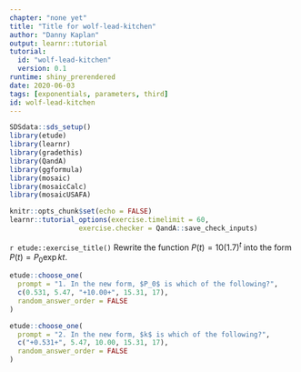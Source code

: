 ```yaml
---
chapter: "none yet"
title: "Title for wolf-lead-kitchen"
author: "Danny Kaplan"
output: learnr::tutorial
tutorial:
  id: "wolf-lead-kitchen"
  version: 0.1
runtime: shiny_prerendered
date: 2020-06-03 
tags: [exponentials, parameters, third]
id: wolf-lead-kitchen
---
```


```r
SDSdata::sds_setup()
library(etude)
library(learnr)
library(gradethis)
library(QandA)
library(ggformula)
library(mosaic)
library(mosaicCalc)
library(mosaicUSAFA)

knitr::opts_chunk$set(echo = FALSE)
learnr::tutorial_options(exercise.timelimit = 60, 
                 exercise.checker = QandA::save_check_inputs)
```


`r etude::exercise_title()` Rewrite the function $P(t) = 10 (1.7)^{t}$  into the form $P(t) = P_0 \exp{kt}$. 


```r
etude::choose_one(
  prompt = "1. In the new form, $P_0$ is which of the following?",
  c(0.531, 5.47, "+10.00+", 15.31, 17),
  random_answer_order = FALSE
)
```

```r
etude::choose_one(
  prompt = "2. In the new form, $k$ is which of the following?",
  c("+0.531+", 5.47, 10.00, 15.31, 17),
  random_answer_order = FALSE
)
```

